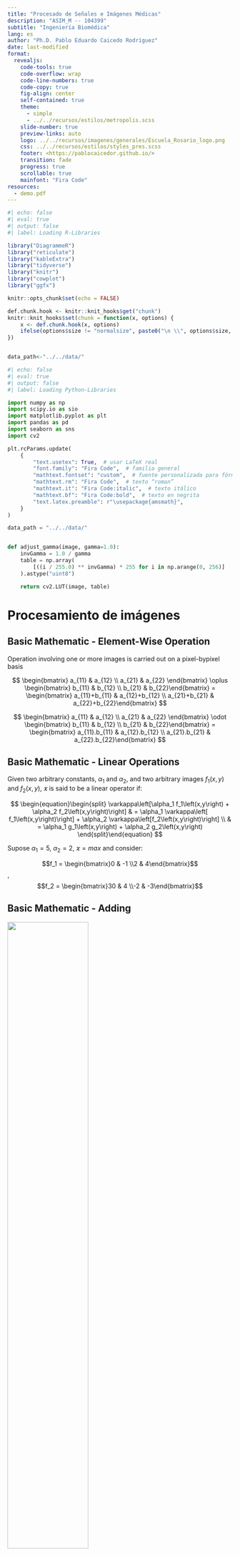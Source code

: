 ```yaml
---
title: "Procesado de Señales e Imágenes Médicas"
description: "ASIM_M -- 104399"
subtitle: "Ingeniería Biomédica"
lang: es
author: "Ph.D. Pablo Eduardo Caicedo Rodríguez"
date: last-modified
format:
  revealjs:
    code-tools: true
    code-overflow: wrap
    code-line-numbers: true
    code-copy: true
    fig-align: center
    self-contained: true
    theme:
      - simple
      - ../../recursos/estilos/metropolis.scss
    slide-number: true
    preview-links: auto
    logo: ../../recursos/imagenes/generales/Escuela_Rosario_logo.png
    css: ../../recursos/estilos/styles_pres.scss
    footer: <https://pablocaicedor.github.io/>
    transition: fade
    progress: true
    scrollable: true
    mainfont: "Fira Code"
resources:
  - demo.pdf
---
```


```r
#| echo: false
#| eval: true
#| output: false
#| label: Loading R-Libraries

library("DiagrammeR")
library("reticulate")
library("kableExtra")
library("tidyverse")
library("knitr")
library("cowplot")
library("ggfx")

knitr::opts_chunk$set(echo = FALSE)

def.chunk.hook <- knitr::knit_hooks$get("chunk")
knitr::knit_hooks$set(chunk = function(x, options) {
    x <- def.chunk.hook(x, options)
    ifelse(options$size != "normalsize", paste0("\n \\", options$size, "\n\n", x, "\n\n \\normalsize"), x)
})


data_path<-"../../data/"

```

```python
#| echo: false
#| eval: true
#| output: false
#| label: Loading Python-Libraries

import numpy as np
import scipy.io as sio
import matplotlib.pyplot as plt
import pandas as pd
import seaborn as sns
import cv2

plt.rcParams.update(
    {
        "text.usetex": True,  # usar LaTeX real
        "font.family": "Fira Code",  # familia general
        "mathtext.fontset": "custom",  # fuente personalizada para fórmulas
        "mathtext.rm": "Fira Code",  # texto “roman”
        "mathtext.it": "Fira Code:italic",  # texto itálico
        "mathtext.bf": "Fira Code:bold",  # texto en negrita
        "text.latex.preamble": r"\usepackage{amsmath}",
    }
)

data_path = "../../data/"


def adjust_gamma(image, gamma=1.0):
    invGamma = 1.0 / gamma
    table = np.array(
        [((i / 255.0) ** invGamma) * 255 for i in np.arange(0, 256)]
    ).astype("uint8")

    return cv2.LUT(image, table)

```

# Procesamiento de imágenes

## Basic Mathematic - Element-Wise Operation

::: {.callout-tip title="Definition" collapsible="false"}

Operation involving one or more images is carried out on a pixel-bypixel basis

:::

$$
\begin{bmatrix}
a_{11} & a_{12} \\
a_{21} & a_{22}
\end{bmatrix} \oplus \begin{bmatrix} b_{11} & b_{12} \\  b_{21} & b_{22}\end{bmatrix} = \begin{bmatrix} a_{11}+b_{11} & a_{12}+b_{12} \\  a_{21}+b_{21} & a_{22}+b_{22}\end{bmatrix} $$

$$
\begin{bmatrix}
a_{11} & a_{12} \\
a_{21} & a_{22}
\end{bmatrix} \odot \begin{bmatrix} b_{11} & b_{12} \\  b_{21} & b_{22}\end{bmatrix} = \begin{bmatrix} a_{11}.b_{11} & a_{12}.b_{12} \\  a_{21}.b_{21} & a_{22}.b_{22}\end{bmatrix} $$

## Basic Mathematic - Linear Operations{.scrollable}

::: {.callout-tip title="Definition" collapsible="false"}

Given two arbitrary constants, $\alpha_1$ and $\alpha_2$, and two arbitrary images $f_1\left(x,y\right)$ and $f_2\left(x,y\right)$, $\varkappa$ is said to be a linear operator if:

$$ \begin{equation}\begin{split} \varkappa\left[\alpha_1 f_1\left(x,y\right) + \alpha_2 f_2\left(x,y\right)\right] & =  \alpha_1 \varkappa\left[ f_1\left(x,y\right)\right] + \alpha_2 \varkappa\left[f_2\left(x,y\right)\right] \\ & = \alpha_1 g_1\left(x,y\right) + \alpha_2 g_2\left(x,y\right) \end{split}\end{equation} $$

:::

Supose $\alpha_1 = 5$, $\alpha_2 = 2$, $\varkappa = max$ and consider:

$$f_1 = \begin{bmatrix}0 & -1 \\2 & 4\end{bmatrix}$$, $$f_2 = \begin{bmatrix}30 & 4 \\-2 & -3\end{bmatrix}$$

## Basic Mathematic - Adding


 ![](../../recursos/imagenes/Presentaciones/PSIM/female-chest-x-ray.jpg){fig-align="center" height=60%}

## Basic Mathematic - Adding {.scrollable}


::: {.panel-tabset}

## Images



```python
#| echo: false
#| eval: true
#| output: true
#| fig-align: "center"
#| layout: [[45,-10, 45], [100]]
#| label: xray-loading

x_ray_chest = cv2.imread("../../recursos/imagenes/Presentaciones/PSIM/female-chest-x-ray.jpg")
plt.imshow(x_ray_chest, cmap="gray")
plt.show()
image_synt1 = 100*np.abs(np.random.normal(0, 1, x_ray_chest.shape))
plt.imshow(image_synt1)
plt.show()
final_image = np.uint8(x_ray_chest+image_synt1)
plt.imshow(final_image)
plt.show()

```

## Code


```python
#| echo: true
#| eval: false
#| output: false
#| fig-align: "center"
#| label: xray-loading-text

x_ray_chest = cv2.imread("../../recursos/imagenes/Presentaciones/PSIM/female-chest-x-ray.jpg")
plt.imshow(x_ray_chest, cmap="gray")
plt.show()
image_synt1 = 100*np.abs(np.random.normal(0, 1, x_ray_chest.shape))
plt.imshow(image_synt1)
plt.show()
final_image = np.uint8(x_ray_chest+image_synt1)
plt.imshow(final_image)
plt.show()

```

:::

## Basic Mathematic - Multiplying {.scrollable}



::: {.panel-tabset}

## Images



```python
#| echo: false
#| eval: true
#| output: true
#| fig-align: "center"
#| layout: [[45,-10, 45], [100]]
#| label: xray-loading-mult

x_ray_chest = cv2.imread("../../recursos/imagenes/Presentaciones/PSIM/female-chest-x-ray.jpg")
mask = np.uint8(np.zeros(x_ray_chest.shape))
mask[400:700, 250:600, :]=1
plt.imshow(x_ray_chest)
plt.show()
plt.imshow(255*mask)
plt.show()
plt.imshow(np.multiply(x_ray_chest,mask))
plt.show()

```

## Code


```python
#| echo: true
#| eval: false
#| output: false
#| fig-align: "center"
#| label: xray-loading-text-mult

x_ray_chest = cv2.imread("../../recursos/imagenes/Presentaciones/PSIM/female-chest-x-ray.jpg")
mask = np.uint8(np.zeros(x_ray_chest.shape))
mask[400:700, 250:600, :]=1
plt.imshow(x_ray_chest)
plt.show()
plt.imshow(255*mask)
plt.show()
plt.imshow(np.multiply(x_ray_chest,mask))
plt.show()

```

:::


## Basic Mathematic - Basic transformation

:::: {.columns}

::: {.column width="45%"}

```python
# | echo: false
# | eval: true
# | output: true
# | label: normalization


def plot_range_mapping_with_guides(
    old_min, old_max, new_min=0, new_max=255, title=None
):
    # Crear figura y obtener ejes actuales
    fig = plt.figure()
    ax = plt.gca()

    # Línea de mapeo y puntos extremos
    ax.plot([old_min, old_max], [new_min, new_max], linewidth=2, label="Mapeo lineal")
    ax.scatter([old_min, old_max], [new_min, new_max], s=60, zorder=3)

    # Ticks: solo min, max y nmin, nmax
    ax.set_xticks(
        [old_min, old_max], labels=[f"min={old_min:.3g}", f"max={old_max:.3g}"]
    )
    ax.set_yticks([new_min, new_max], labels=[f"nmin={new_min}", f"nmax={new_max}"])

    # Guías punteadas
    ax.axvline(old_min, linestyle="--", linewidth=1)
    ax.axvline(old_max, linestyle="--", linewidth=1)
    ax.axhline(new_min, linestyle="--", linewidth=1)
    ax.axhline(new_max, linestyle="--", linewidth=1)

    # Etiquetas y estética
    ax.set_xlabel("Rango original [min, max]")
    ax.set_ylabel("Rango nuevo [nmin, nmax]")
    if title is None:
        title = "Mapeo de extremos con guías: [min, max] → [0, 255]"
    ax.set_title(title)
    ax.legend()
    ax.grid(True, linestyle=":")
    fig.tight_layout()
    plt.show()


# Ejemplo: reemplaza 12.5 y 73.8 por tus valores reales
plot_range_mapping_with_guides(12.5, 73.8)

```

:::

::: {.column width="45%"}

::: {.x_mall}
$$x_{\text{rescaled}} = n_{\min} + \frac{(x - \min)}{\max - \min} \, (n_{\max} - n_{\min})$$
:::

:::
::::

## Basic Mathematic - Pixel intensity {.scrollable}



::: {.panel-tabset}

## Images



```python
#| echo: false
#| eval: true
#| output: true
#| fig-align: "center"
#| layout-ncol: 3
#| label: xray-loading-pxinten
#| fig-subcap:
#|  - "Original"
#|  - "Exp=1.1"
#|  - "Exp=1.2"
#|  - "Exp=0.2"
#|  - "Exp=0.30"
#|  - "Exp=0.5"

x_ray_chest_gray = cv2.cvtColor(x_ray_chest, cv2.COLOR_BGR2GRAY)
plt.imshow(x_ray_chest_gray, cmap="gray")
plt.show()
plt.imshow(np.power(x_ray_chest_gray,1.1), cmap="gray")
plt.show()
plt.imshow(np.power(x_ray_chest_gray,1.2), cmap="gray")
plt.show()
plt.imshow(np.power(x_ray_chest_gray,0.2), cmap="gray")
plt.show()
plt.imshow(np.power(x_ray_chest_gray,0.3), cmap="gray")
plt.show()
plt.imshow(np.power(x_ray_chest_gray,0.5), cmap="gray")
plt.show()

```

## Code


```python
#| echo: true
#| eval: false
#| output: false
#| fig-align: "center"
#| label: xray-loading-text-pxinten

x_ray_chest_gray = cv2.cvtColor(x_ray_chest, cv2.COLOR_BGR2GRAY)
plt.imshow(x_ray_chest_gray, cmap="gray")
plt.show()
plt.imshow(np.power(x_ray_chest_gray,1.1), cmap="gray")
plt.show()
plt.imshow(np.power(x_ray_chest_gray,1.2), cmap="gray")
plt.show()
plt.imshow(np.power(x_ray_chest_gray,0.2), cmap="gray")
plt.show()
plt.imshow(np.power(x_ray_chest_gray,0.3), cmap="gray")
plt.show()
plt.imshow(np.power(x_ray_chest_gray,0.5), cmap="gray")
plt.show()

```

:::


## Basic Mathematic - Pixel intensity {.scrollable}

![Taken from: Gonzalez, Rafael C., y Richard E. Woods. Digital Image Processing. New York, NY: Pearson, 2018.](../../recursos/imagenes/Presentaciones/PSIM/intensity_light.png)

## Basic Mathematic - Pixel intensity {.scrollable}

![Taken from: Gonzalez, Rafael C., y Richard E. Woods. Digital Image Processing. New York, NY: Pearson, 2018.](../../recursos/imagenes/Presentaciones/PSIM/intensity_light2.png)

<!-- TODO: FALTAN MAS APLICACIONES DE LA MATEMATICA BASICA -->

## Neighborhood operations

![Taken from: Gonzalez, Rafael C., y Richard E. Woods. Digital Image Processing. New York, NY: Pearson, 2018.](../../recursos/imagenes/Presentaciones/PSIM/convolution.png)

## Neighborhood Operations

:::{.small_font}

  For example, suppose that the specified operation is to compute the average value of the pixels in a rectangular neighborhood of size mn × centered on $\left(x,y\right)$. The coordinates of pixels in this region are the elements of set $S_{xy}$.

:::




::: {.panel-tabset}

## Images

::: columns

:::{.column width="50%"}

```python
#| echo: false
#| eval: true
#| output: true
#| label: elderly_load_nf1
#| fig-cap: "Elderly woman image"

elderly = cv2.imread("../../recursos/imagenes/Presentaciones/PSIM/elderly.jpg")
plt.imshow(elderly)

```



:::

:::{.column width="50%"}


```python
#| echo: false
#| eval: true
#| output: true
#| label: elderly_load_nf4
#| fig-cap: "Gray-scale image"

elderly_gray = cv2.cvtColor(elderly, cv2.COLOR_BGR2GRAY)
plt.imshow(elderly_gray, cmap="gray")

```

:::

:::

## code


```python
#| echo: true
#| eval: false
#| output: false
#| label: elderly_load_nf3
#| fig-cap: "Elderly woman image"
#|

elderly = cv2.imread("../../recursos/imagenes/Presentaciones/PSIM/elderly.jpg")
plt.imshow(elderly)
elderly_gray = cv2.cvtColor(elderly, cv2.COLOR_BGR2GRAY)
plt.imshow(elderly_gray, cmap="gray")

```



:::

## Neighborhood operations


::: {.panel-tabset}

## Original


```python
#| echo: false
#| eval: true
#| output: true
#| label: mean_filter_elderly_gray_a

plt.imshow(elderly_gray, cmap="gray")

N = 10

kernel = np.ones((N,N),np.float32)/(N*N)
dst = cv2.filter2D(elderly_gray,-1,kernel)


```
## Averaging

```python
#| echo: false
#| eval: true
#| output: true
#| label: mean_filter_elderly_gray_b

plt.imshow(dst, cmap="gray")
```

## Code

```python
#| echo: true
#| eval: false
#| output: false
#| label: mean_filter_elderly_gray_c

N = 10
kernel = np.ones((N,N),np.float32)/(N*N)
dst = cv2.filter2D(elderly_gray,-1,kernel)
plt.imshow(dst, cmap="gray")
```
:::



## Neighborhood operations


::: {.panel-tabset}

## Original


```python
#| echo: false
#| eval: true
#| output: true
#| label: median_filter_elderly_gray_a

plt.imshow(elderly_gray, cmap="gray")

N=11

dst1 = cv2.medianBlur(elderly_gray, N)


```
## Median

```python
#| echo: false
#| eval: true
#| output: true
#| label: median_filter_elderly_gray_b

plt.imshow(dst1, cmap="gray")
```

## Code

```python
#| echo: true
#| eval: false
#| output: false
#| label: median_filter_elderly_gray_c

N=11

dst1 = cv2.medianBlur(elderly_gray, N)
plt.imshow(dst1, cmap="gray")

```
:::

## Neighborhood operations


::: {.panel-tabset}

## Mean


```python
#| echo: false
#| eval: true
#| output: true
#| label: compare_Blur_filter_A

plt.imshow(dst, cmap="gray")

```
## Median

```python
#| echo: false
#| eval: true
#| output: true
#| label: compare_Blur_filter_B

plt.imshow(dst1, cmap="gray")
```

:::

## Neighborhood operations

![Taken from: Gonzalez, Rafael C., y Richard E. Woods. Digital Image Processing. New York, NY: Pearson, 2018.](../../recursos/imagenes/Presentaciones/PSIM/spatial_trasnformation.png)

## Neighborhood operations

![Taken from: http://datagenetics.com/blog/august32013/index.html](../../recursos/imagenes/Presentaciones/PSIM/spatial_aliasing.png)


## Edge dection{.scrollable}

```python
#| echo: false
#| eval: true
#| output: true
#| label: edge detector
dst = cv2.Canny(elderly_gray, 100, 200)
plt.imshow(dst, cmap="gray")

```

## Edge dection{.scrollable}


![](../../recursos/imagenes/Presentaciones/PSIM/Bordes.png){fig-align="center"}


## Edge dection{.scrollable}


::: {.panel-tabset}

## Images Grad Y

```python
#| echo: false
#| eval: true
#| output: true
#| label: sobel detector Y
dst = cv2.Sobel(elderly_gray, cv2.CV_16S, 0, 1,  ksize=3, scale=1, delta=0, borderType= cv2.BORDER_DEFAULT)
dst1 = np.uint8(255*dst/np.max(dst))
plt.imshow(dst, cmap="gray")

```

## Images Grad X

```python
#| echo: false
#| eval: true
#| output: true
#| label: sobel detector X
dst = cv2.Sobel(elderly_gray, cv2.CV_16S, 1, 0,  ksize=3, scale=1, delta=0, borderType= cv2.BORDER_DEFAULT)
dst1 = np.uint8(255*dst/np.max(dst))
plt.imshow(dst, cmap="gray")

```

## Images Grad Trunc Y

```python
#| echo: false
#| eval: true
#| output: true
#| label: sobel detector Y Trunc
dst = cv2.Sobel(elderly_gray, cv2.CV_16S, 0, 1,  ksize=3, scale=1, delta=0, borderType= cv2.BORDER_DEFAULT)
dst1 = np.uint8(255*dst/np.max(dst))
plt.imshow(dst1, cmap="gray")

```

## Images Trunc Grad X

```python
#| echo: false
#| eval: true
#| output: true
#| label: sobel detector X Trunc
dst = cv2.Sobel(elderly_gray, cv2.CV_16S, 1, 0,  ksize=3, scale=1, delta=0, borderType= cv2.BORDER_DEFAULT)
dst1 = np.uint8(255*dst/np.max(dst))
plt.imshow(dst1, cmap="gray")

```

## Code

```python
#| echo: true
#| eval: false
#| output: false
#| label: sobel detector code
dst = cv2.Sobel(elderly_gray, cv2.CV_16S, 1, 0,  ksize=3, scale=1, delta=0, borderType= cv2.BORDER_DEFAULT)
dst1 = np.uint8(255*dst/np.max(dst))
plt.imshow(dst1, cmap="gray")

```


:::

## Histogram


::: {.panel-tabset}

## Histogram

```python
#| echo: false
#| eval: true
#| output: true
#| label: Histogram

elderly_hist = cv2.calcHist(elderly_gray, [0], None, [256], [0,256])
plt.plot(elderly_hist, color="gray")

```

## Code

```python
#| echo: true
#| eval: false
#| output: false
#| label: Histogram Code

elderly_hist = cv2.calcHist(elderly_gray, [0], None, [256], [0,256])
plt.plot(elderly_hist, color="gray")

```



:::

## Histogram


::: {.panel-tabset}

## First thing to do

+---+---+---+---+---+---+---+---+---+---+
| 3 | 3 | 2 | 2 | 1 | 1 | 0 | 3 | 0 | 1 |
+---+---+---+---+---+---+---+---+---+---+
| 2 | 2 | 2 | 3 | 2 | 2 | 0 | 2 | 2 | 1 |
+---+---+---+---+---+---+---+---+---+---+
| 0 | 3 | 2 | 0 | 1 | 1 | 3 | 1 | 1 | 1 |
+---+---+---+---+---+---+---+---+---+---+
| 3 | 0 | 2 | 0 | 2 | 3 | 1 | 0 | 2 | 1 |
+---+---+---+---+---+---+---+---+---+---+
| 2 | 2 | 0 | 0 | 3 | 1 | 3 | 1 | 3 | 1 |
+---+---+---+---+---+---+---+---+---+---+
| 3 | 3 | 2 | 0 | 3 | 0 | 3 | 2 | 0 | 3 |
+---+---+---+---+---+---+---+---+---+---+
| 3 | 3 | 1 | 1 | 2 | 3 | 0 | 3 | 1 | 3 |
+---+---+---+---+---+---+---+---+---+---+
| 3 | 1 | 3 | 3 | 2 | 0 | 3 | 0 | 2 | 1 |
+---+---+---+---+---+---+---+---+---+---+
| 2 | 1 | 1 | 3 | 3 | 1 | 3 | 2 | 2 | 1 |
+---+---+---+---+---+---+---+---+---+---+
| 0 | 3 | 2 | 2 | 1 | 1 | 0 | 0 | 0 | 0 |
+---+---+---+---+---+---+---+---+---+---+




## Image


```python
#| echo: false
#| eval: true
#| output: true
#| label: histogram-base
#| layout-ncol: 2

elderly = cv2.imread("../../recursos/imagenes/Presentaciones/PSIM/elderly.jpg")
elderly_gray = cv2.cvtColor(elderly, cv2.COLOR_BGR2GRAY)
plt.imshow(elderly_gray, cmap="gray", vmin=0, vmax=255)
plt.show()


elderly_hist = cv2.calcHist(elderly_gray, [0], None, [256], [0,256])
plt.plot(elderly_hist, color="red")
plt.show()

```

## Code


```python
#| echo: true
#| eval: false
#| output: false
#| label: histogram-base-code

elderly = cv2.imread("../../recursos/imagenes/Presentaciones/PSIM/elderly.jpg")
elderly_gray = cv2.cvtColor(elderly, cv2.COLOR_BGR2GRAY)
plt.imshow(elderly_gray, cmap="gray", vmin=0, vmax=255)
plt.show()


elderly_hist = cv2.calcHist(elderly_gray, [0], None, [256], [0,256])
plt.plot(elderly_hist, color="red")
plt.show()

```

## Recommended Reading

cv2.calcHist(images, channels, mask, histSize, ranges)

[Help Docs Opencv](https://docs.opencv.org/3.4/d6/dc7/group__imgproc__hist.html#ga4b2b5fd75503ff9e6844cc4dcdaed35d)

:::

## Histogram{.scrollable}


::: {.panel-tabset}

## Images

```python
#| echo: false
#| eval: true
#| output: true
#| label: histogram
#| layout-ncol: 2

elderly = cv2.imread("../../recursos/imagenes/Presentaciones/PSIM/elderly.jpg")
elderly_gray = cv2.cvtColor(elderly, cv2.COLOR_BGR2GRAY)
plt.imshow(elderly_gray, cmap="gray", vmin=0, vmax=255)
plt.show()
elderly_hist = cv2.calcHist(elderly_gray, [0], None, [256], [0,256])
plt.plot(elderly_hist, color="red")
plt.show()
elderly_gray_light = adjust_gamma(image=elderly_gray, gamma=2)
plt.imshow(elderly_gray_light, cmap="gray", vmin=0, vmax=255)
plt.show()
elderly_hist_light = cv2.calcHist(elderly_gray_light, [0], None, [256], [0,256])
plt.plot(elderly_hist_light, color="red")
plt.show()
elderly_gray_dark = adjust_gamma(image=elderly_gray, gamma=0.3)
plt.imshow(elderly_gray_dark, cmap="gray", vmin=0, vmax=255)
plt.show()
elderly_hist_dark = cv2.calcHist(elderly_gray_dark, [0], None, [256], [0,256])
plt.plot(elderly_hist_dark, color="red")
plt.show()
elderly_gray_lowcontrast=np.uint8(0.1*elderly_gray)+172
plt.imshow(elderly_gray_lowcontrast, cmap="gray", vmin=0, vmax=255)
plt.show()
elderly_hist_lowcontrast = cv2.calcHist(elderly_gray_lowcontrast, [0], None, [256], [0,256])
plt.plot(elderly_hist_lowcontrast, color="red")
plt.show()
```

## Code
```python
#| echo: true
#| eval: false
#| output: false
#| label: histogram-code

def adjust_gamma(image, gamma=1.0):
   invGamma = 1.0 / gamma
   table = np.array([((i / 255.0) ** invGamma) * 255
      for i in np.arange(0, 256)]).astype("uint8")

   return cv2.LUT(image, table)

elderly = cv2.imread("../../recursos/imagenes/Presentaciones/PSIM/elderly.jpg")
elderly_gray = cv2.cvtColor(elderly, cv2.COLOR_BGR2GRAY)
plt.imshow(elderly_gray, cmap="gray", vmin=0, vmax=255)
plt.show()
elderly_hist = cv2.calcHist(elderly_gray, [0], None, [256], [0,256])
plt.plot(elderly_hist, color="red")
plt.show()
elderly_gray_light = adjust_gamma(image=elderly_gray, gamma=2)
plt.imshow(elderly_gray_light, cmap="gray", vmin=0, vmax=255)
plt.show()
elderly_hist_light = cv2.calcHist(elderly_gray_light, [0], None, [256], [0,256])
plt.plot(elderly_hist_light, color="red")
plt.show()
elderly_gray_dark = adjust_gamma(image=elderly_gray, gamma=0.3)
plt.imshow(elderly_gray_dark, cmap="gray", vmin=0, vmax=255)
plt.show()
elderly_hist_dark = cv2.calcHist(elderly_gray_dark, [0], None, [256], [0,256])
plt.plot(elderly_hist_dark, color="red")
plt.show()
elderly_gray_lowcontrast=np.uint8(0.1*elderly_gray)+172
plt.imshow(elderly_gray_lowcontrast, cmap="gray", vmin=0, vmax=255)
plt.show()
elderly_hist_lowcontrast = cv2.calcHist(elderly_gray_lowcontrast, [0], None, [256], [0,256])
plt.plot(elderly_hist_lowcontrast, color="red")
plt.show()
```

:::

## Histogram Equalization

::: {.callout-note title="Algorithm"}

1. Calculate Histogram: Calculate the histogram of the original image, showing the frequency distribution of each intensity level.
2. Calculate Cumulative Distribution Function (CDF): Calculate the cumulative distribution function (CDF) of the histogram. The CDF represents the cumulative sum of frequencies for each intensity level.
3. Equalization: For each pixel in the original image, calculate the new intensity value using the formula:
$$New_value = (CDF(old value) * (L-1))$$
where L is the number of intensity levels (e.g., 256 for an 8-bit image).
4. Assign New Values: Assign the new intensity values calculated in step 3 to the equalized image.

:::


## Histogram Equalization


::: {.panel-tabset}

## Images

```python
#| echo: false
#| eval: true
#| output: true
#| label: histogram-equalization
#| layout-ncol: 2

plt.imshow(elderly_gray_lowcontrast, cmap="gray", vmin=0, vmax=255)
plt.show()

plt.plot(elderly_hist_lowcontrast, color="red")
plt.show()

elderly_hist_equ = cv2.equalizeHist(elderly_gray_lowcontrast)
plt.imshow(elderly_hist_equ, cmap="gray", vmin=0, vmax=255)
plt.show()

elderly_hist_equ = cv2.calcHist(elderly_hist_equ, [0], None, [256], [0,256])
plt.plot(elderly_hist_equ, color="red")
plt.show()

```

## Code

```python
#| echo: true
#| eval: false
#| output: false
#| label: histogram-equalization-code

plt.imshow(elderly_gray_lowcontrast, cmap="gray", vmin=0, vmax=255)
plt.show()

plt.plot(elderly_hist_lowcontrast, color="red")
plt.show()

elderly_hist_equ = cv2.equalizeHist(elderly_gray_lowcontrast)
plt.imshow(elderly_hist_equ, cmap="gray", vmin=0, vmax=255)
plt.show()

elderly_hist_equ = cv2.calcHist(elderly_hist_equ, [0], None, [256], [0,256])
plt.plot(elderly_hist_equ, color="red")
plt.show()

```

## Recommended Reading

[Histogram Equalization OPENCV tutorial](https://docs.opencv.org/4.x/d5/daf/tutorial_py_histogram_equalization.html)

:::

## Histogram Matching


:::{.panel-tabset}

## Explain

![Taken from [PyImageSearch](https://pyimagesearch.com/2021/02/08/histogram-matching-with-opencv-scikit-image-and-python/)](../../recursos/imagenes/Presentaciones/PSIM/opencv_histogram_matching_cdf.png)

## Algorithm

**Step 1: Calculate Histogram**s
Compute the histograms of the source image (Hs) and target image (Ht) for intensity values (r).

**Step 2: Calculate CDF**s
Compute the cumulative distribution functions (CDFs) for the source image (CDFs) and target image (CDFt).

**Step 3: Establish Correspondenc**e
Find the corresponding intensity values between the source and target images using the inverse CDF of the target image.

**Step 4: Apply Transformatio**n
Apply the intensity transformation to the source image using the established correspondence.

**Step 5: Verify Similarity**
Calculate the mean absolute difference between the transformed source image and the target image to verify their similarity.

## Result

```python
#| echo: false
#| eval: true
#| output: true
#| label: Histogram Matching

# Cargar la imagen fuente y objetivo
plt.imshow(np.concatenate((elderly_gray, elderly_gray_lowcontrast), axis=1))
plt.show()

# Calcula los histogramas
hist_s = cv2.calcHist([elderly_gray_lowcontrast], [0], None, [256], [0, 256])
hist_t = cv2.calcHist([elderly_gray], [0], None, [256], [0, 256])

# Calcula las CDF
cdf_s = np.cumsum(hist_s)
cdf_t = np.cumsum(hist_t)

# Establece la correspondencia
r_t = np.interp(cdf_s, cdf_t, np.arange(256))

# Aplica la transformación
img_t_match = cv2.LUT(elderly_gray_lowcontrast, r_t)
plt.imshow(img_t_match)
plt.axis("off")
plt.show()

# Verifica la similitud
diff = np.mean(np.abs(img_t_match - elderly_gray))

print(f'Diferencia media absoluta: {diff}')

```

## Code

```python
#| echo: true
#| eval: false
#| output: false
#| label: Histogram Matching Code

# Cargar la imagen fuente y objetivo
img_s = cv2.imread('imagen_fuente.jpg')
img_t = cv2.imread('imagen_objetivo.jpg')

# Calcula los histogramas
hist_s = cv2.calcHist([img_s], [0], None, [256], [0, 256])
hist_t = cv2.calcHist([img_t], [0], None, [256], [0, 256])

# Calcula las CDF
cdf_s = np.cumsum(hist_s)
cdf_t = np.cumsum(hist_t)

# Establece la correspondencia
r_t = np.interp(cdf_s, cdf_t, np.arange(256))

# Aplica la transformación
img_t_match = cv2.LUT(img_s, r_t)

# Verifica la similitud
diff = np.mean(np.abs(img_t_match - img_t))

print(f'Diferencia media absoluta: {diff}')

```

:::

